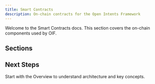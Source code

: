 ```yaml
---
title: Smart Contracts
description: On-chain contracts for the Open Intents Framework
---
```


Welcome to the Smart Contracts docs. This section covers the on-chain components used by OIF.

## Sections

<Cards>
  <Card title="Overview" href="/docs/smart-contracts/overview" />
  <Card title="Quickstart" href="/docs/smart-contracts/quickstart" />
  <Card title="Core Contracts" href="/docs/smart-contracts/core-contracts" />
  <Card title="Deployment" href="/docs/smart-contracts/deployment" />
</Cards>

## Next Steps

Start with the Overview to understand architecture and key concepts.

